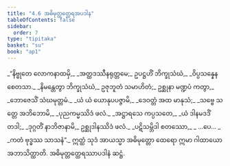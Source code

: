 ```yaml
---
title: "4.6 အဓိမုတ္တတ္ထေရအပဒါန"
tableOfContents: false
sidebar:
  order: 7
type: "tipitaka"
basket: "su"
book: "ap1"
---
```



<DynamicBreadcrumb />

<Division number="84" book="ap1">

<Paragraph number="1166" type="verses" book="ap1">
_“နိဗ္ဗုတေ လောကနာထမှိ,_  
_အတ္ထဒဿီနရုတ္တမေ;_  
ဥပဋ္ဌဟိံ ဘိက္ခုသံဃံ,_  
_ဝိပ္ပသန္နေန စေတသာ._  

</Paragraph>

</Division>
<Division number="85" book="ap1">

<Paragraph number="1167" book="ap1">
_နိမန္တေတွာ ဘိက္ခုသံဃံ,_  
ဥဇုဘူတံ သမာဟိတံ;_  
ဥစ္ဆုနာ မဏ္ဍပံ ကတွာ,_  
_ဘောဇေသိံ သံဃမုတ္တမံ._  

</Paragraph>

</Division>
<Division number="86" book="ap1">

<Paragraph number="1168" type="verses" book="ap1">
_ယံ ယံ ယောနုပပဇ္ဇာမိ,_  
_ဒေဝတ္တံ အထ မာနုသံ;_  
_သဗ္ဗေ သတ္တေ အဘိဘောမိ,_  
_ပုညကမ္မဿိဒံ ဖလံ._  

</Paragraph>

</Division>
<Division number="87" book="ap1">

<Paragraph number="1169" type="verses" book="ap1">
_အဋ္ဌာရသေ ကပ္ပသတေ,_  
_ယံ ဒါနမဒဒိံ တဒါ;_  
_ဒုဂ္ဂတိံ နာဘိဇာနာမိ,_  
ဥစ္ဆုဒါနဿိဒံ ဖလံ._  

</Paragraph>

</Division>
<Division number="88" book="ap1">

<Paragraph number="1170" type="verses" book="ap1">
_ပဋိသမ္ဘိဒါ စတဿော,_  
_ …ပေ… _  
_ကတံ ဗုဒ္ဓဿ သာသနံ”._  

</Paragraph>

<Paragraph number="1171" book="ap1">
ဣတ္ထံ သုဒံ အာယသ္မာ အဓိမုတ္တော ထေရော ဣမာ ဂါထာယော အဘာသိတ္ထာတိ.

</Paragraph>
</Division>

<Paragraph number="1172" type="center" book="ap1">
အဓိမုတ္တတ္ထေရဿာပဒါနံ ဆဋ္ဌံ.
</Paragraph>
